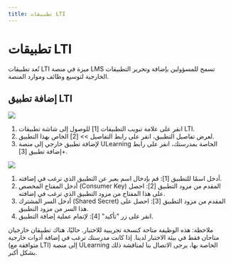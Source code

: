 --- 
title: تطبيقات LTI
--- 

# تطبيقات LTI

تُعد تطبيقات LTI ميزة في منصة LMS تسمح للمسؤولين بإضافة وتحرير التطبيقات الخارجية لتوسيع وظائف وموارد المنصة.

## إضافة تطبيق LTI

![](/ar/img/ulearning/admin/LTI_app.png)

1.	انقر على علامة تبويب التطبيقات [1] للوصول إلى شاشة تطبيقات LTI.
2.	لعرض تفاصيل التطبيق، انقر على رابط التفاصيل >> [2] الخاص بهذا التطبيق.
3.	لإضافة تطبيق خارجي إلى منصة ULearning الخاصة بمدرستك، انقر على رابط +إضافة تطبيق [3].

![](/ar/img/ulearning/admin/LTI_app_2.png)
1.	أدخل اسمًا للتطبيق [1]: قم بإدخال اسم يعبر عن التطبيق الذي ترغب في إضافته.
2.	أدخل المفتاح المخصص (Consumer Key) المقدم من مزود التطبيق [2]: احصل على هذا المفتاح من مزود التطبيق الذي ترغب في إضافته.
3.	أدخل السر المشترك (Shared Secret) المقدم من مزود التطبيق [3]: احصل على هذا السر من مزود التطبيق.
4.	انقر على زر "تأكيد" [4]: لإتمام عملية إضافة التطبيق.


ملاحظة: هذه الوظيفة متاحة كنسخة تجريبية للاختبار. حاليًا، هناك تطبيقان خارجيان متاحان فقط في بيئة الاختبار لدينا. إذا كانت مدرستك ترغب في إضافة أدوات خارجية (متوافقة مع LTI) إلى منصة ULearning الخاصة بها، يرجى الاتصال بنا لمناقشة ذلك بشكل أكبر.